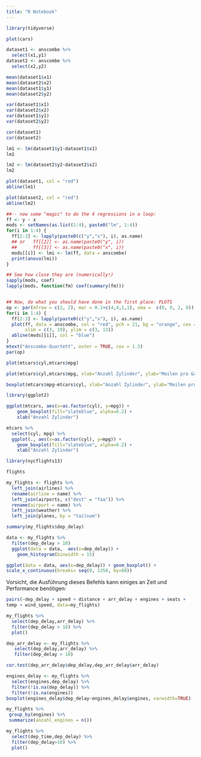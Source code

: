 ```yaml
---
title: "R Notebook"
---
```


```r
library(tidyverse)
```

```r
plot(cars)
```


```r
dataset1 <- anscombe %>%
  select(x1,y1)
dataset2 <- anscombe %>%
  select(x2,y2)
```

```r
mean(dataset1$x1)
mean(dataset2$x2)
mean(dataset1$y1)
mean(dataset2$y2)
```

```r
var(dataset1$x1)
var(dataset2$x2)
var(dataset1$y1)
var(dataset2$y2)
```

```r
cor(dataset1)
cor(dataset2)
```

```r
lm1 <- lm(dataset1$y1~dataset1$x1)
lm1
```

```r
lm2 <- lm(dataset2$y2~dataset2$x2)
lm2
```

```r
plot(dataset1, col = "red")
abline(lm1)
```

```r
plot(dataset2, col = "red")
abline(lm2)
```


```r

##-- now some "magic" to do the 4 regressions in a loop:
ff <- y ~ x
mods <- setNames(as.list(1:4), paste0("lm", 1:4))
for(i in 1:4) {
  ff[2:3] <- lapply(paste0(c("y","x"), i), as.name)
  ## or   ff[[2]] <- as.name(paste0("y", i))
  ##      ff[[3]] <- as.name(paste0("x", i))
  mods[[i]] <- lmi <- lm(ff, data = anscombe)
  print(anova(lmi))
}

## See how close they are (numerically!)
sapply(mods, coef)
lapply(mods, function(fm) coef(summary(fm)))



```



```r
## Now, do what you should have done in the first place: PLOTS
op <- par(mfrow = c(2, 2), mar = 0.1+c(4,4,1,1), oma =  c(0, 0, 2, 0))
for(i in 1:4) {
  ff[2:3] <- lapply(paste0(c("y","x"), i), as.name)
  plot(ff, data = anscombe, col = "red", pch = 21, bg = "orange", cex = 1.2,
       xlim = c(3, 19), ylim = c(3, 13))
  abline(mods[[i]], col = "blue")
}
mtext("Anscombe-Quartett", outer = TRUE, cex = 1.5)
par(op)
```


```r
plot(mtcars$cyl,mtcars$mpg)
```


```r
plot(mtcars$cyl,mtcars$mpg, xlab="Anzahl Zylinder", ylab="Meilen pro Gallone", main="Verhältnis Anzahl Zylinder zu Meilen pro Gallone")
```


```r
boxplot(mtcars$mpg~mtcars$cyl, xlab="Anzahl Zylinder", ylab="Meilen pro Gallone", main="Verhältnis Anzahl Zylinder zu Meilen pro Gallone")
```

```r
library(ggplot2)
```

```r
ggplot(mtcars, aes(x=as.factor(cyl), y=mpg)) + 
    geom_boxplot(fill="slateblue", alpha=0.2) + 
    xlab("Anzahl Zylinder")
```

```r
mtcars %>%
  select(cyl, mpg) %>%
  ggplot(., aes(x=as.factor(cyl), y=mpg)) + 
    geom_boxplot(fill="slateblue", alpha=0.2) + 
    xlab("Anzahl Zylinder")
```

```r
library(nycflights13)
```

```r
flights
```

```r
my_flights <- flights %>%
  left_join(airlines) %>%
  rename(airline = name) %>%
  left_join(airports, c("dest" = "faa")) %>%
  rename(airport = name) %>%
  left_join(weather) %>%
  left_join(planes, by = "tailnum")
```

```r
summary(my_flights$dep_delay)
```

```r
data <- my_flights %>%
  filter(dep_delay > 10)
  ggplot(data = data,  aes(x=dep_delay)) +
    geom_histogram(binwidth = 15)
```

```r
ggplot(data = data, aes(x=dep_delay)) + geom_boxplot() +
scale_x_continuous(breaks= seq(0, 1350, by=60))
```

Vorsicht, die Ausführung dieses Befehls kann einiges an Zeit und Performance benötigen:
```r
pairs(~dep_delay + speed + distance + arr_delay + engines + seats +
temp + wind_speed, data=my_flights)
```

```r
my_flights %>%
  select(dep_delay,arr_delay) %>%
  filter(dep_delay > 10) %>%
  plot()
```

```r
dep_arr_delay <- my_flights %>%
   select(dep_delay,arr_delay) %>%
   filter(dep_delay > 10)
```


```r
cor.test(dep_arr_delay$dep_delay,dep_arr_delay$arr_delay)
```

```r
engines_delay <- my_flights %>%
  select(engines,dep_delay) %>%
  filter(!is.na(dep_delay)) %>%
  filter(!is.na(engines))
boxplot(engines_delay$dep_delay~engines_delay$engines, varwidth=TRUE)
```

```r
my_flights %>%
 group_by(engines) %>%
 summarize(anzahl_engines = n())
```

```r
my_flights %>%
  select(dep_time,dep_delay) %>%
  filter(dep_delay>10) %>%
  plot()
```

